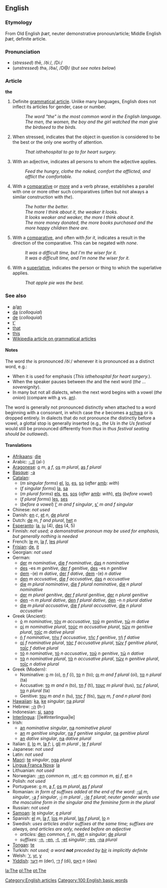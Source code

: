 == English ==
===Etymology===
From Old English ''&thorn;&aelig;t'', neuter demonstrative pronoun/article; Middle English ''&thorn;&aelig;t'', definite article.

===Pronunciation===
*(''stressed'') <i>th</i>ē, /ðiː/, /Di:/
*(''unstressed'') <i>th</i>ə, /ðə/, /D@/ (''but see notes below'')

===Article===
'''the''' 

# Definite [[w:grammatical article|grammatical article]].  Unlike many languages, English does not inflect its articles for gender, case or number.
#: ''The word "the" is the most common word in the English language.''
#: ''The men, the women, the boy and the girl watched the man give the birdseed to the birds.''
# When stressed, indicates that the object in question is considered to be the best or the only one worthy of attention.
#: ''That is ''the'' hospital to go to for heart surgery.''
# With an adjective, indicates all persons to whom the adjective applies.
#: ''Feed the hungry, clothe the naked, comfort the afflicted, and afflict the comfortable.''
# With a [[comparative]] or ''[[more]]'' and a verb phrase, establishes a parallel with one or more other such comparatives (often but not always a similar construction with ''the'').
#: ''The hotter the better.''
#: ''The more I think about it, the weaker it looks.''
#: ''It looks weaker and weaker, the more I think about it.''
#: ''The more money donated, the more books purchased and the more happy children there are.''
# With a [[comparative]], and often with ''for it'', indicates a result in the direction of the comparative.  This can be negated with ''none''.
#: ''It was a difficult time, but I'm the wiser for it.''
#: ''It was a difficult time, and I'm none the wiser for it.''
# With a [[superlative]], indicates the person or thing to which the superlative applies.
#: ''That apple pie was the best.''

<!--''The''  can also mean "sufficient", as in "lacked the gumption to make his move".-->
<!-- No, this is OK without ''the'', though this usage is less common -->
<!-- It can also be used as a [[w:possessive pronoun|possessive pronoun]], as in "can't walk right since the ankle went";-->
<!-- I doubt this is quite what's going on: "So, you can't walk right since the ankle went?"  This usage is very close to ''that''-->
<!-- as an expression of a [[w:ratio|ratio]], as in "five apples the dollar"; -->
<!-- First, this sounds odd to me, or at least dated.  Second, ''a/an'' serves in similar situations, notably ''five miles an hour''.  I would say that ''the dollar'' here is idiomatic, not rule-based, but I could be wrong. -->

===See also===
*[[a]]/[[an]]
*[[da]] (''colloquial'')
*[[de]] (''colloquial'')
*[[t']]
*[[that]]
*[[this]]
*[[w:gramatical article|Wikipedia article on grammatical articles]]

====Notes====
The word ''the'' is pronounced /ðiː/ whenever it is pronounced as a distinct word, e.g.:

* When it is used for emphasis (''This is ''the'' hospital for heart surgery.'').
* When the speaker pauses between ''the'' and the next word (''the ... sovereignity'').
* In many but not all dialects, when the next word begins with a vowel (''the onion'') (compare with [[a]] vs. [[an]]). 
<!--no: this is not true: * When referred to as a word (''the word "the"''). -->

The word is generally not pronounced distinctly when attached to a word beginning with a consonant, in which case the ''e'' becomes a [[schwa]] or is dropped entirely.  In dialects that do not pronounce ''the'' distinctly before a vowel, a glottal stop is generally inserted (e.g., ''the Us'' in ''the Us festival'' would still be pronounced differently from ''thus'' in ''thus festival seating should be outlawed'').

====Translations====
*[[Afrikaans]]: [[die]]
*Arabic: [[-ال]] (al-)
*[[Aragonese]]: [[o]] ''m'', [[a]] ''f'', [[os]] ''m plural'', [[as]] ''f plural''
*[[Basque]]: [[-a]]
*[[Catalan]]:
**(''m singular forms'') [[el]], [[lo]], [[es]], [[so]] (''after'' [[amb]]: ''with'')
**(''f singular forms'') [[la]], [[sa]]
**(''m plural forms'') [[els]], [[es]], [[sos]] (''after'' [[amb]]: ''with''), [[ets]] (''before vowel'')
**(''f plural forms'') [[les]], [[ses]]
**(''before a vowel'') [[l']] ''m and f singular'', [[s']] ''m and f singular'' 
*Chinese: ''not used''
*Danish: [[en]] ''c'', [[et]] ''n'', [[de]] ''plural''
*Dutch: [[de]] ''m, f and plural'', [[het]] ''n''
*[[Esperanto]]: [[la]], [[ju]] (4), [[des]] (4, 5)
*Finnish: ''not used; a demonstrative pronoun may be used for emphasis, but generally nothing is needed''
*French: [[le]] ''m'', [[la]] ''f'', [[les]] ''plural''
*[[Frisian]]: [[de]], [[it]]
*Georgian: ''not used''
*German: 
**[[der]] ''m nominative'', [[die]] ''f nominative'', [[das]] ''n nominative''
**[[des]] -es ''m genitive'', [[der]] ''f genitive'', [[des]] -es ''n genitive''
**[[dem]] -(e) ''m dative'', [[der]] ''f dative'', [[dem]] -(e) ''n dative''
**[[den]] ''m accusative'', [[die]] ''f accusative'', [[das]] ''n accusative''
**[[die#German|die]] ''m plural nominative'', [[die]] ''f plural nominative'', [[die]] ''n plural nominative''
**[[der]] ''m plural genitive'', [[der]] ''f plural genitive'', [[der]] ''n plural genitive''
**[[den]] -n ''m plural dative'', [[den]] ''f plural dative'', [[den]] -n ''n plural dative''
**[[die]] ''m plural accusative'', [[die]] ''f plural accusative'', [[die]] ''n plural accusative''
*Greek (Ancient):
**[[ὁ]] ''m nominative'', [[τὸν]] ''m accusative'', [[τοῦ]] ''m genitive'', [[τῷ]] ''m dative''
**[[οἱ]] ''m nominative plural'', [[τοὺς]] ''m accusative plural'', [[τῶν]] ''m genitive plural'', [[τοῖς]] ''m dative plural''
**[[ἡ]] ''f nominative'', [[τήν]] ''f accusative'', [[τῆς]] ''f genitive'', [[τῇ]] ''f dative''
**[[αἱ]] ''f nominative plural'', [[τάς]] ''f accusative plural'', [[τῶν]] ''f genitive plural'', [[ταῖς]] ''f dative plural''
**[[τὸ]] ''n nominative'', [[τὸ]] ''n accusative'', [[τοῦ]] ''n genitive'', [[τῷ]] ''n dative''
**[[τὰ]] ''n nominative plural'', [[τὰ]] ''n accusative plural'', [[τῶν]] ''n genitive plural'', [[τοῖς]] ''n dative plural''
*Greek (Modern):
**Nominative: [[ο]] ''m'' (o), [[η]] ''f'' (i), [[το]] ''n'' (to); [[οι]] ''m and f plural'' (oi), [[τα]] ''n plural'' (ta)
**Accusative: [[το]] ''m and n'' (to), [[τη]] ''f'' (ti), [[τους]] ''m plural'' (tus), [[τις]] ''f plural'', [[τα]] ''n plural'' (ta)
**Genitive: [[του]] ''m and n'' (tu), [[της]] ''f'' (tis), [[των]] ''m, f and n plural'' (ton)
*[[Hawaiian]]: [[ka]], [[ke]] ''singular''; [[na]] ''plural''
*Hebrew: [[-ה]] (h-)
*Indonesian: [[si#Indonesian|si]], [[sang#Indonesian|sang]]
*[[Interlingua]]: [[le#Interlingua|le]
*Irish:
**[[an#Irish|an]] ''nominative singular'', [[na]] ''nominative plural''
**[[an#Irish|an]] ''m genitive singular'', [[na]] ''f genitive singular'', [[na]] ''genitive plural''
**[[an#Irish|an]] ''dative singular'', [[na]] ''dative plural''
*Italian: [[il]], [[lo#Italian|lo]] ''m'', [[la#Italian|la]] ''f''; [[i#Italian|i]], [[gli]] ''m plural'' , [[le#Italian|le]] ''f plural''
*Japanese: ''not used''
*Latin: ''not used''
*[[Maori]]: [[te#Maori|te]] ''singular'', [[nga]] ''plural''
*[[Lingua Franca Nova]]: [[la#Lingua Franca Nova|la]]
*Lithuanian: ''not used''
*Norwegian: [[-en]] ''common m'', [[-et]] ''n''; [[en#Norwegian|en]] ''common m'', [[ei#Norwegian|ei]] ''f'', [[et#Norwegian|et]] ''n''
*Polish: ''not used''
*Portuguese: [[o]] ''m'', [[a]] ''f'', [[os]] ''m plural'', [[as]] ''f plural''
*Romanian: ''in form of suffixes added at the end of the word:'' [[-ul]] ''m, singular'', [[-a]] ''f singular'', [[-i]] ''m plural'' , [[-le]] ''f plural''; ''neuter gender words use the masculine form in the singular and the feminine form in the plural''
*Russian: ''not used''
*[[Samoan]]: [[le]] ''singular'', [[e]] ''plural''
*Spanish: [[el]] ''m'', [[la]] ''f'', [[los]] ''m plural'', [[las]] ''f plural'', [[lo]] ''n''
*Swedish: ''uses articles and/or suffixes at the same time; suffixes are always, and articles are only, needed before an adjective''
**''articles:'' [[den#Swedish|den]] ''common, f, m'', [[det]] ''n singular''; [[de]] ''plural''
**''suffixes:'' [[-n]], [[-en]], [[-t]], [[-et]] ''singular''; [[-en]], [[-na]] ''plural''
*[[Tongan]]: [[te#Tongan|te]]
*Turkish: ''not used; a word '''not''' preceded by [[bir]] is implicitly definite''
*Welsh: [['r]], [[yr]], [[y#Welsh|y]]
*[[Yiddish]]: [[דער]] ''m'' (der), [[די]] ''f'' (di), [[דאָס]] ''n'' (das)

[[Category:English articles]]

[[la:The]]
[[pl:The]]
[[pt:The]]
[[Category:100 English basic words]]